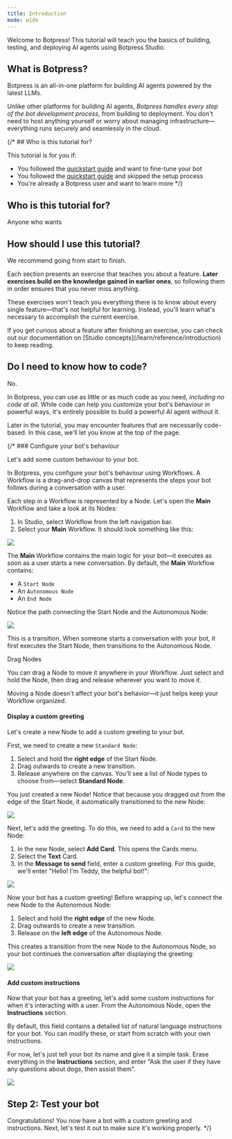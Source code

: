 ```yaml
---
title: Introduction
mode: wide
---
```


Welcome to Botpress! This tutorial will teach you the basics of building, testing, and deploying AI agents using Botpress Studio.

## What is Botpress?

Botpress is an all-in-one platform for building AI agents powered by the latest LLMs.

Unlike other platforms for building AI agents, *Botpress handles every step of the bot development process*, from building to deployment. You don't need to host anything yourself or worry about managing infrastructure—everything runs securely and seamlessly in the cloud.

{/* ## Who is this tutorial for?

This tutorial is for you if:

- You followed the [quickstart guide](/learn/get-started/quick-start) and want to fine-tune your bot
- You followed the [quickstart guide](/learn/get-started/quick-start) and skipped the setup process
- You're already a Botpress user and want to learn more */}

## Who is this tutorial for?

Anyone who wants

## How should I use this tutorial?

We recommend going from start to finish.

Each section presents an exercise that teaches you about a feature. **Later exercises build on the knowledge gained in earlier ones**, so following them in order ensures that you never miss anything.

These exercises won't teach you everything there is to know about every single feature—that's not helpful for learning. Instead, you'll learn what's necessary to accomplish the current exercise.

<Tip>
  If you get curious about a feature after finishing an exercise, you can check out our documentation on [Studio concepts](/learn/reference/introduction) to keep reading.
</Tip>

## Do I need to know how to code?

No.

In Botpress, you can use as little or as much code as you need, *including no code at all*. While code can help you customize your bot's behaviour in powerful ways, it's entirely possible to build a powerful AI agent without it.

<Note>
Later in the tutorial, you may encounter features that are necessarily code-based. In this case, we'll let you know at the top of the page.
</Note>

{/* ### Configure your bot's behaviour

Let's add some custom behaviour to your bot.

In Botpress, you configure your bot's behaviour using Workflows. A Workflow is a drag-and-drop canvas that represents the steps your bot follows during a conversation with a user.

Each step in a Workflow is represented by a Node. Let's open the **Main** Workflow and take a look at its Nodes:

1. In Studio, select Workflow from the left navigation bar.
2. Select your **Main** Workflow. It should look something like this:

<img src="./assets/studio-workflow.png" />

The **Main** Workflow contains the main logic for your bot—it executes as soon as a user starts a new conversation. By default, the **Main** Workflow contains:

* A `Start Node`
* An `Autonomous Node`
* An `End Node`

Notice the path connecting the Start Node and the Autonomous Node:

<img src="./assets/autonomous-node.png" />

This is a transition. When someone starts a conversation with your bot, it first executes the Start Node, then transitions to the Autonomous Node.

<Tip>
Drag Nodes

You can drag a Node to move it anywhere in your Workflow. Just select and hold the Node, then drag and release wherever you want to move it.

Moving a Node doesn't affect your bot's behavior—it just helps keep your Workflow organized.
</Tip>

#### Display a custom greeting

Let's create a new Node to add a custom greeting to your bot.

First, we need to create a new `Standard Node`:

1. Select and hold the **right edge** of the Start Node.
2. Drag outwards to create a new transition.
3. Release anywhere on the canvas. You'll see a list of Node types to choose from—select **Standard Node**.

You just created a new Node! Notice that because you dragged out from the edge of the Start Node, it automatically transitioned to the new Node:

<img src="./assets/start-node.png" />

Next, let's add the greeting. To do this, we need to add a `Card` to the new Node:

1. In the new Node, select **Add Card**. This opens the Cards menu.
2. Select the **Text** Card.
3. In the **Message to send** field, enter a custom greeting. For this guide, we'll enter "Hello! I'm Teddy, the helpful bot!":

<img align="center" src="./assets/send-message-card.png" />

Now your bot has a custom greeting! Before wrapping up, let's connect the new Node to the Autonomous Node:

1. Select and hold the **right edge** of the new Node.
2. Drag outwards to create a new transition.
3. Release on the **left edge** of the Autonomous Node.

This creates a transition from the new Node to the Autonomous Node, so your bot continues the conversation after displaying the greeting:

<img src="./assets/transition-between-nodes.png" />

#### Add custom instructions

Now that your bot has a greeting, let's add some custom instructions for when it's interacting with a user. From the Autonomous Node, open the **Instructions** section.

By default, this field contains a detailed list of natural language instructions for your bot. You can modify these, or start from scratch with your own instructions.

For now, let's just tell your bot its name and give it a simple task. Erase everything in the **Instructions** section, and enter "Ask the user if they have any questions about dogs, then assist them".

<img src="./assets/add-custom-instruction.png" />

## Step 2: Test your bot

Congratulations! You now have a bot with a custom greeting and instructions. Next, let's test it out to make sure it's working properly. */}
